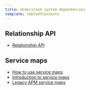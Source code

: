 ```yaml
---
title: Understand system dependencies
template: tableOfContents
---
```


## Relationship API

* [Relationship API](/docs/understand-dependencies/understand-system-dependencies/relationship-api/relationship-api)

## Service maps

* [How to use service maps](/docs/understand-dependencies/understand-system-dependencies/service-maps/how-use-service-maps)
* [Introduction to service maps](/docs/understand-dependencies/understand-system-dependencies/service-maps/introduction-service-maps)
* [Legacy APM service maps](/docs/understand-dependencies/understand-system-dependencies/service-maps/service-maps-apm)
